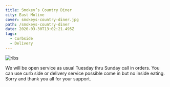 ```yaml
---
title: Smokey’s Country Diner
city: East Moline
cover: smokeys-country-diner.jpg
path: /smokeys-country-diner
date: 2020-03-30T13:02:21.495Z
tags:
  - Curbside
  - Delivery
---
```



<InfoCard
  name="Smokey’s Country Diner"
  street="561-17th Ave"
  city="East Moline, Illinois 61244"
  website=""
  facebookUrl="https://www.facebook.com/monstercheeseburger/"
  phoneNumber="(309) 912-9001"
/>

![ribs](smokeys-2.jpg)

We will be open service as usual Tuesday thru Sunday call in orders. You can use curb side or delivery service possible come in but no inside eating. Sorry and thank you all for your support.
